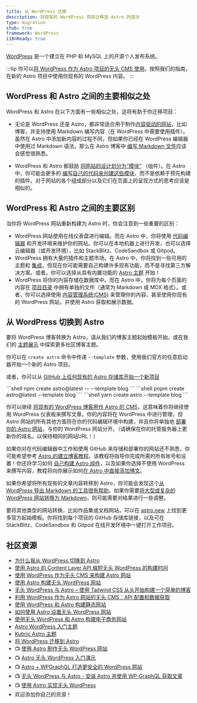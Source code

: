 ```yaml
---
title: 从 WordPress 迁移
description: 将现有的 WordPress 项目迁移至 Astro 的提示
type: migration
stub: true
framework: WordPress
i18nReady: true
---
```


[WordPress](https://wordpress.org) 是一个建立在 PHP 和 MySQL 上的开源个人发布系统。

:::tip
你可以[将 WordPress 作为 Astro 项目的无头 CMS 使用](/zh-cn/guides/cms/wordpress/)。按照我们的指南，在新的 Astro 项目中使用你现有的 WordPress 内容。
:::

## WordPress 和 Astro 之间的主要相似之处

WordPress 和 Astro 在以下方面有一些相似之处，这将有助于你迁移项目：

- 无论是 WordPress 还是 Astro，都非常适合用于制作[内容驱动的网站](/zh-cn/concepts/why-astro/#内容驱动)，比如博客，并支持使用 Markdown 编写内容（在 WordPress 中需要使用插件）。虽然在 Astro 中添加新内容的过程不同，但如果你已经在 WordPress 编辑器中使用过 Markdown 语法，那么在 Astro 博客中 [编写 Markdown 文件](/zh-cn/guides/markdown-content/)应该会感觉很熟悉。 

- WordPress 和 Astro 都鼓励 [将网站的设计划分为“模块”](/zh-cn/concepts/islands/) （组件）。在 Astro 中，你可能会更多的 [编写自己的代码来创建这些模块](/zh-cn/basics/astro-components/)，而不是依赖于预先构建的插件。对于网站的各个组成部分以及它们在页面上的呈现方式的思考应该是相似的。

## WordPress 和 Astro 之间的主要区别

当你将 WordPress 网站重新构建为 Astro 时，你会注意到一些重要的区别：

- WordPress 网站使用在线仪表盘进行编辑。而在 Astro 中，你将使用 [代码编辑器](/zh-cn/editor-setup/) 和开发环境来维护你的网站。你可以在本地机器上进行开发，也可以选择云编辑器（或开发环境），比如 StackBlitz、CodeSandbox 或 Gitpod。
- WordPress 拥有大量的插件和主题市场。在 Astro 中，你将找到一些可用的主题和 [集成](https://astro.build/integrations/)，但现在你可能需要自己构建许多现有功能，而不是寻找第三方解决方案。或者，你可以选择从具有内置功能的 [Astro 主题](https://astro.build/themes) 开始！
- WordPress 将你的内容存储在数据库中。而在 Astro 中，你将为每个页面的内容在 [项目目录](/zh-cn/basics/project-structure/) 中拥有单独的文件（通常为 Markdown 或 MDX 格式）。或者，你可以选择使用 [内容管理系统(CMS)](/zh-cn/guides/cms/) 来管理你的内容，甚至使用你现有的 WordPress 网站，并使用 Astro 获取和展示数据。

## 从 WordPress 切换到 Astro

要将 WordPress 博客转换为 Astro，请从我们的博客主题起始模板开始，或在我们的 [主题展示](https://astro.build/themes) 中探索更多社区博客主题。

你可以在  `create astro` 命令中传递 `--template` 参数，使用我们官方的任意启动器开始一个新的 Astro 项目。

或者，你可以从 [GitHub 上任何现有的 Astro 存储库开始一个新项目](/zh-cn/install-and-setup/#使用主题或起始模板)

   <PackageManagerTabs>
    <Fragment slot="npm">
    ```shell
    npm create astro@latest -- --template blog
    ```
    </Fragment>
    <Fragment slot="pnpm">
    ```shell
    pnpm create astro@latest --template blog
    ```
    </Fragment>
    <Fragment slot="yarn">
    ```shell
    yarn create astro --template blog
    ```
    </Fragment>
  </PackageManagerTabs>

你可以继续 [将现有的 WordPress 博客用作 Astro 的 CMS](/zh-cn/guides/cms/wordpress/)，这意味着你将继续使用 WordPress 仪表板来撰写文章。你的内容将在 WordPress 中进行管理，但 Astro 网站的所有其他方面将在你的代码编辑环境中构建，并且你将单独地 [部署你的 Astro 网站](/zh-cn/guides/deploy/)，与你的 WordPress 网站分开。（请确保在你的托管服务器上更新你的域名，以保持相同的网站URL！）

如果你对在代码编辑器中工作和使用 GitHub 来存储和部署你的网站还不熟悉，你可能希望参考 [Astro 的建立博客教程](/zh-cn/tutorial/0-introduction/)。该教程将指导你完成所需的所有账号和设置！你还将学习如何 [自己构建 Astro 组件](/zh-cn/tutorial/3-components/)，以及如果你选择不使用 WordPress 来撰写内容，教程将向你展示如何[在 Astro 中直接添加博文](/zh-cn/tutorial/2-pages/2/)。

如果你希望将所有现有的文章内容转移到 Astro，你可能会发现这个[从 WordPress 导出 Markdown 的工具很有帮助](https://github.com/lonekorean/wordpress-export-to-markdown)。如果你需要[将大型或复杂的 WordPress 网站转换为 Markdown](https://swizec.com/blog/how-to-export-a-large-wordpress-site-to-markdown/)，则可能需要对结果进行一些调整。

要将其他类型的网站转换，比如作品集或文档网站，可以在 [astro.new](https://astro.new/) 上找到更多官方起始模板。你将找到每个项目的 GitHub 存储库链接，以及可在 StackBlitz、CodeSandbox 和 Gitpod 在线开发环境中一键打开工作项目。

## 社区资源

- [为什么我从 WordPress 切换到 Astro](https://dev.to/fratzinger/why-i-switched-from-wordpress-to-astro-5ge)
- [使用 Astro 的 Content Layer API 缩短无头 WordPress 的构建时间](https://andrewkepson.com/blog/headless-wordpress/build-time-astro-content-layer-api/)
- [使用 WordPress 作为无头 CMS 来构建 Astro 网站](https://blog.openreplay.com/building-an-astro-website-with-wordpress-as-a-headless-cms/)
- [使用 Astro 构建无头 WordPress 网站](https://wpengine.com/builders/building-headless-wordpress-site-astro/)
- [无头 WordPress 与 Astro – 使用 Tailwind CSS 从头开始​​构建一个简单的博客](https://fullstackdigital.io/blog/headless-wordpress-with-astro-build-a-simple-blog/)
- [利用 WordPress 作为 Astro 网站的无头 CMS：API 配置和数据获取](https://medium.com/@bangemann.dev/configure-wordpress-rest-api-setup-data-fetching-4af5161095f6)
- [使用 WordPress 和 Astro 构建静态网站](https://kinsta.com/blog/wordpress-astro/)
- [如何使用 Astro 设置无头 WordPress 网站](https://dev.to/mathiasahlgren/how-to-set-up-a-headless-wordpress-site-with-astro-3a2h)
- [使用无头 WordPress 和 Astro 构建电子商务网站](https://shaxadd.medium.com/building-an-e-commerce-website-with-headless-wordpress-and-astro-2712d8c8b735)
- [Astro WordPress 入门主题](https://astro.build/themes/details/astro-wordpress-starter/)
- [Kubric Astro 主题](https://astro.build/themes/details/kubrick-astro/)
- [将 WordPress 迁移到 Astro](https://delucis.github.io/dewp/)
- 📺 [使用 Astro 制作无头 WordPress 网站](https://www.youtube.com/watch?v=54U7dVmhyxE)
- 📺 [Astro 无头 WordPress 入门演示](https://www.youtube.com/watch?v=BcoxZZIfESI)
- 📺 [Astro + WPGraphQL 打造更安全的 WordPress 网站](https://www.youtube.com/watch?v=fWxn-r83ygQ)
- 📺 [无头 WordPress 与 Astro - 安装 Astro 并使用 WP-GraphQL 获取文章](https://www.youtube.com/watch?v=2PSqABrME28)
- 📺 [使用 Astro 实现无头 WordPress](https://www.youtube.com/watch?v=MP2TR6Z_YTc)
- 欢迎添加你自己的资源！
